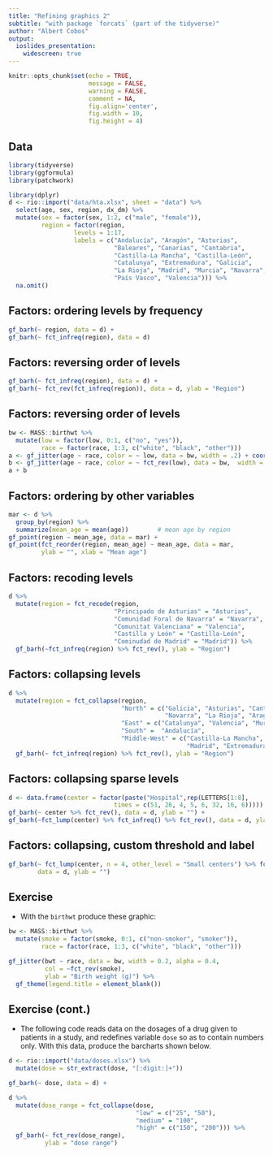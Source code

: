 ```yaml
---
title: "Refining graphics 2"
subtitle: "with package `forcats` (part of the tidyverse)"
author: "Albert Cobos"
output: 
  ioslides_presentation:
    widescreen: true
---
```


```r
knitr::opts_chunk$set(echo = TRUE, 
                      message = FALSE, 
                      warning = FALSE,
                      comment = NA,
                      fig.align='center', 
                      fig.width = 10,
                      fig.height = 4)

```


## Data

```r
library(tidyverse)
library(ggformula)
library(patchwork)

library(dplyr)
d <- rio::import("data/hta.xlsx", sheet = "data") %>% 
  select(age, sex, region, dx_dm) %>% 
  mutate(sex = factor(sex, 1:2, c("male", "female")),
         region = factor(region, 
                  levels = 1:17, 
                  labels = c("Andalucía", "Aragón", "Asturias",
                             "Baleares", "Canarias", "Cantabria",
                             "Castilla-La Mancha", "Castilla-León",
                             "Catalunya", "Extremadura", "Galicia", 
                             "La Rioja", "Madrid", "Murcia", "Navarra",
                             "País Vasco", "Valencia"))) %>% 
  na.omit()

```


## Factors: ordering levels by frequency

```r
gf_barh(~ region, data = d) +
gf_barh(~ fct_infreq(region), data = d)
```


## Factors: reversing order of levels

```r
gf_barh(~ fct_infreq(region), data = d) +
gf_barh(~ fct_rev(fct_infreq(region)), data = d, ylab = "Region")
```


## Factors: reversing order of levels

```r

bw <- MASS::birthwt %>% 
  mutate(low = factor(low, 0:1, c("no", "yes")),
         race = factor(race, 1:3, c("white", "black", "other")))
a <- gf_jitter(age ~ race, color = ~ low, data = bw, width = .2) + coord_flip()
b <- gf_jitter(age ~ race, color = ~ fct_rev(low), data = bw,  width = .2) + coord_flip()
a + b
```


## Factors: ordering by other variables

```r
mar <- d %>% 
  group_by(region) %>% 
  summarize(mean_age = mean(age))        # mean age by region
gf_point(region ~ mean_age, data = mar) +
gf_point(fct_reorder(region, mean_age) ~ mean_age, data = mar, 
         ylab = "", xlab = "Mean age")

```


## Factors: recoding levels

```r
d %>% 
  mutate(region = fct_recode(region,
                             "Principado de Asturias" = "Asturias",
                             "Comunidad Foral de Navarra" = "Navarra",
                             "Comunitat Valenciana" = "Valencia", 
                             "Castilla y León" = "Castilla-León",
                             "Cominudad de Madrid" = "Madrid")) %>% 
  gf_barh(~fct_infreq(region) %>% fct_rev(), ylab = "Region")
```



## Factors: collapsing levels

```r
d %>% 
  mutate(region = fct_collapse(region,
                               "North" = c("Galicia", "Asturias", "Cantabria", "País Vasco",
                                           "Navarra", "La Rioja", "Aragón"),
                               "East" = c("Catalunya", "Valencia", "Murcia"),
                               "South" =  "Andalucía", 
                               "Middle-West" = c("Castilla-La Mancha", "Castilla-León", 
                                                 "Madrid", "Extremadura"))) %>% 
  gf_barh(~ fct_infreq(region) %>% fct_rev(), ylab = "Region")
```


## Factors: collapsing sparse levels 

```r
d <- data.frame(center = factor(paste("Hospital",rep(LETTERS[1:8], 
                             times = c(51, 26, 4, 5, 6, 32, 16, 6)))))
gf_barh(~ center %>% fct_rev(), data = d, ylab = "") +
gf_barh(~fct_lump(center) %>% fct_infreq() %>% fct_rev(), data = d, ylab = "") 
```


## Factors: collapsing, custom threshold and label

```r
gf_barh(~ fct_lump(center, n = 4, other_level = "Small centers") %>% fct_rev(), 
        data = d, ylab = "") 
```


## Exercise 

- With the `birthwt` produce these graphic:

```r

bw <- MASS::birthwt %>% 
  mutate(smoke = factor(smoke, 0:1, c("non-smoker", "smoker")),
         race = factor(race, 1:3, c("white", "black", "other")))

gf_jitter(bwt ~ race, data = bw, width = 0.2, alpha = 0.4, 
          col = ~fct_rev(smoke),
          ylab = "Birth weight (g)") %>% 
  gf_theme(legend.title = element_blank())

```

## Exercise (cont.)

- The following code reads data on the dosages of a drug given to patients in a study, and redefines variable `dose` so as to contain numbers only. With this data, produce the barcharts shown below.

```r
d <- rio::import("data/doses.xlsx") %>% 
  mutate(dose = str_extract(dose, "[:digit:]+"))
```

```r
gf_barh(~ dose, data = d) +

d %>% 
  mutate(dose_range = fct_collapse(dose,
                                   "low" = c("25", "50"),
                                   "medium" = "100",
                                   "high" = c("150", "200"))) %>% 
  gf_barh(~ fct_rev(dose_range),
          ylab = "dose range")

```




